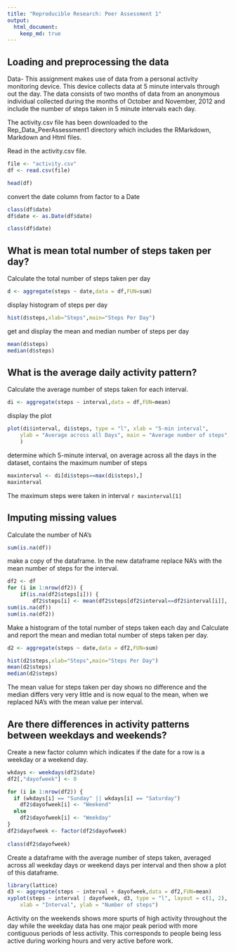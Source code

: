 ```yaml
---
title: "Reproducible Research: Peer Assessment 1"
output: 
  html_document:
    keep_md: true
---
```



## Loading and preprocessing the data

Data- 
This assignment makes use of data from a personal activity monitoring device. This device collects data at 5 minute intervals through out the day. The data consists of two months of data from an anonymous individual collected during the months of October and November, 2012 and include the number of steps taken in 5 minute intervals each day.

The activity.csv file has been downloaded to the Rep_Data_PeerAssessment1 directory which includes the RMarkdown, Markdown and Html files.

Read in the activity.csv file. 

```r
file <- "activity.csv"
df <- read.csv(file)

head(df)
```

convert the date column from  factor to a Date

``` r
class(df$date)
df$date <- as.Date(df$date)

class(df$date)
```

## What is mean total number of steps taken per day?

Calculate the total number of steps taken per day

```r
d <- aggregate(steps ~ date,data = df,FUN=sum)

```


display histogram of steps per day
```r

hist(d$steps,xlab="Steps",main="Steps Per Day")
```

get and display the mean and median number of steps per day

```r
mean(d$steps)
median(d$steps)
```
## What is the average daily activity pattern?

Calculate the average number of steps taken for each interval.
```r

di <- aggregate(steps ~ interval,data = df,FUN=mean)
```

display the plot 

```r
plot(di$interval, di$steps, type = "l", xlab = "5-min interval", 
    ylab = "Average across all Days", main = "Average number of steps", 
    )

```


determine which 5-minute interval, on average across all the days in the dataset, contains the maximum number of steps


```r

maxinterval <- di[di$steps==max(di$steps),]
maxinterval
```
The maximum steps were taken in interval `r maxinterval[1]`



## Imputing missing values

Calculate the number of NA's

```r
sum(is.na(df))
```
make a copy of the dataframe. In the new dataframe replace NA's with the mean number of steps for the interval.

```r
df2 <- df
for (i in 1:nrow(df2)) { 
    if(is.na(df2$steps[i])) { 
        df2$steps[i] <- mean(df2$steps[df2$interval==df2$interval[i]], na.rm=TRUE) } }
sum(is.na(df))
sum(is.na(df2))
```

Make a histogram of the total number of steps taken each day and Calculate and report the mean and median total number of steps taken per day.

```r

d2 <- aggregate(steps ~ date,data = df2,FUN=sum)

hist(d2$steps,xlab="Steps",main="Steps Per Day")
mean(d2$steps)
median(d2$steps)


```        
The mean value for steps taken per day shows no difference and the median differs very very little and is now equal to the mean, when we replaced NA's with the mean value per interval.

## Are there differences in activity patterns between weekdays and weekends?

Create a new factor column which indicates if the date for a row is a weekday or a weekend day.

```r

wkdays <- weekdays(df2$date)
df2[,"dayofweek"] <- 0

for (i in 1:nrow(df2)) { 
  if (wkdays[i] == "Sunday" || wkdays[i] == "Saturday") 
    df2$dayofweek[i] <- "Weekend"
  else
    df2$dayofweek[i] <- "Weekday"
}
df2$dayofweek <- factor(df2$dayofweek)
 
class(df2$dayofweek)

```

Create a dataframe with the average number of steps taken, averaged across all weekday days or weekend days per interval and then show a plot of this dataframe.

```r
library(lattice)
d3 <- aggregate(steps ~ interval + dayofweek,data = df2,FUN=mean)
xyplot(steps ~ interval | dayofweek, d3, type = "l", layout = c(1, 2), 
    xlab = "Interval", ylab = "Number of steps")
```

Activity on the weekends shows more spurts of high activity throughout the day while the weekday data has one major peak period with more contiguous periods of less activity. This corresponds to people being less active during working hours and very active before work.


